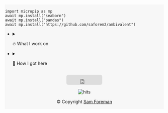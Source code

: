 ::: {.callout-tip icon=false aria-label="If you're curious" title='[➕ More]{.dim-text}' collapse="true" style="text-align: left!important; width:100%; background-color:rgba(131,131,131,0.05)!important; border: 1px solid rgba(131,131,131,0.0); opacity:100%; margin-block-start: 1pt; margin-inline-end: 2pt;"}

```pyodide
import micropip as mp
await mp.install("seaborn")
await mp.install("pandas")
await mp.install("https://github.com/saforem2/ambivalent")

```

- <details closed><summary>🔥 What I work on</summary>

  As a member of the [AI / ML Group](https://www.alcf.anl.gov/about/people/group/506) at
  [ALCF](https://alcf.anl.gov), I work on:

  ::: {.flex-container}

  ::: {.flex-container}

  - 🤖 🧪 [AI + Science](https://github.com/saforem2/)

  - 🎲 [Building better sampling methods for Lattice QCD](https://github.com/saforem2/l2hmc-qcd)

  - 🧬 [Genome-Scale Language Models](https://www.biorxiv.org/content/10.1101/2022.10.10.511571v2)

      - [{{< iconify logos github-octocat >}} GenSLM](https://github.com/ramanathanlab/genslm)

      - 🥇 [ACM Gordon Bell Special Prize](https://www.acm.org/media-center/2022/november/gordon-bell-special-prize-covid-research-2022)

  :::

  ::: {.flex-container}

  - 🌍 [Foundation models for long term climate forecasting](https://saforem2.github.io/climate-analysis)

  - 🏃‍♂️ [Scaling Large Language Models](https://github.com/argonne-lcf/Megatron-DeepSpeed)

  - 🏎️ [Distributed training across thousands of GPUs](https://github.com/argonne-lcf/mlprof)

  :::

  :::

  </details>

- <details closed><summary>📍 How I got here</summary>

  [NOTE: Update the **NEW** text below !!]: #

  My [current research](https://saforem2.github.io/l2hmc-qcd) focuses on
  using deep generative modeling to help build better sampling algorithms
  in lattice gauge theory. In particular, I'm interested in building gauge
  equivariant neural network architectures and using inductive priors to
  incorporate physical symmetries into machine learning models.

  <br>

  I received my PhD in Physics from the University of Iowa in 2019 and my
  thesis was on
  [Learning Better Physics: A Machine Learning Approach to Lattice Gauge Theory](https://iro.uiowa.edu/esploro/outputs/doctoral/Learning-better-physics-a-machine-learning/9983776792002771).

  <br>

  Prior to this, I completed two bachelors degrees (Engineering Physics and
  Applied Mathematics, 2015) at The University of Illinois at
  Urbana-Champaign. My undergraduate dissertation was titled 
  [Energy Storage in Quantum Resonators](https://aip.scitation.org/doi/10.1063/1.5009698)
  and was
  supervised by Professor 
  [Alfred Hübler](https://en.wikipedia.org/wiki/Alfred_H%C3%BCbler)
  within the Center for Complex Systems Research at UIUC.

  This work ultimately resulted in a [patent](https://scholar.google.com/citations?view_op=view_citation&hl=en&user=vV_1zDwAAAAJ&pagesize=80&citation_for_view=vV_1zDwAAAAJ:SeFeTyx0c_EC) !!

  </details>

::: {style="text-align:center;"}

<iframe src="https://github.com/sponsors/saforem2/button" title="Sponsor saforem2" height="32" width="114" style="border: 0; border-radius: 6px;"></iframe>

<img alt="hits" src="https://hitscounter.dev/api/hit?url=samforeman.me&label=samforeman.me&icon=check2-square&color=%236c757d">

[© Copyright [Sam Foreman](https://samforeman.me)]{.dim-text}

:::

:::

